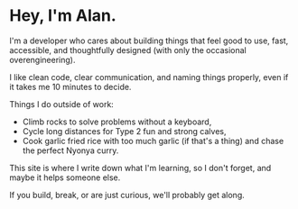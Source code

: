 # Hey, I'm Alan.

<div className='font-body'>
I'm a developer who cares about building things that feel good to use, fast, accessible, and thoughtfully designed (with only the occasional overengineering).

I like clean code, clear communication, and naming things properly, even if it takes me 10 minutes to decide.

Things I do outside of work:

- Climb rocks to solve problems without a keyboard,
- Cycle long distances for Type 2 fun and strong calves,
- Cook garlic fried rice with too much garlic (if that's a thing) and chase the perfect Nyonya curry.

This site is where I write down what I'm learning, so I don't forget, and maybe it helps someone else.

If you build, break, or are just curious, we'll probably get along.

</div>
